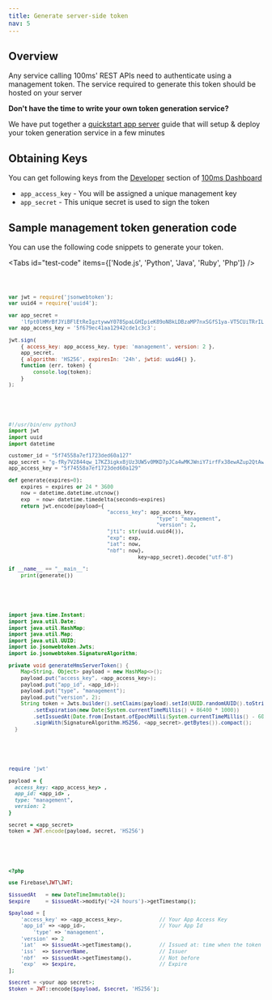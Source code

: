 ```yaml
---
title: Generate server-side token
nav: 5
---
```


## Overview

Any service calling 100ms' REST APIs need to authenticate using a management token. The service required to generate this token should be hosted on your server

<Note>

**Don't have the time to write your own token generation service?**

We have put together a [quickstart app server](/v2/server-side/100ms-quickstart-app-server) guide that will setup & deploy your token generation service in a few minutes

</Note>

## Obtaining Keys

You can get following keys from the [Developer](https://dashboard.100ms.live/developer) section of [100ms Dashboard](https://dashboard.100ms.live/)​

-   `app_access_key` - You will be assigned a unique management key
-   `app_secret` - This unique secret is used to sign the token

## **Sample management token generation code**

You can use the following code snippets to generate your token.

<Tabs id="test-code" items={['Node.js', 'Python', 'Java', 'Ruby', 'Php']} />

<Code tab id='test-code-0'>

```js
var jwt = require('jsonwebtoken');
var uuid4 = require('uuid4');

var app_secret =
    'lfpt0lHMrBfJYiBFlEtReIgztywwY078SpaLGHIpieK89oN8kLDBzaMP7nxSGfS1ya-VT5CUiTRrILasqNKHnDDoBd8m3cCAhtCcPJpu8Nn1TCvC7fwwkygxO7u8MHxUmiEnbnN6tPAbJh7GQAJRKJyGikXcRlerj3EvEWX32hY=';
var app_access_key = '5f679ec41aa12942cde1c3c3';

jwt.sign(
    { access_key: app_access_key, type: 'management', version: 2 },
    app_secret,
    { algorithm: 'HS256', expiresIn: '24h', jwtid: uuid4() },
    function (err, token) {
        console.log(token);
    }
);
```

</Code>

<Code tab id='test-code-1'>

```py
#!/usr/bin/env python3
import jwt
import uuid
import datetime

customer_id = "5f74558a7ef1723ded60a127"
app_secret = "g-fRy7V2844qw_17KZ3igkx8jUz3UW5v0MKD7pJCa4wMKJWniY7irfFx38ewAZup2QtAwu5IIVCv5Vkn1Y5QVjukd0JSByTzatvTaphHnctSIHDqXNp0b-lSoxpePZpFnnd-9bTe0QTWsCGEhjra9Yncc-MbJ1J7gl_nIkfGzpM="
app_access_key = "5f74558a7ef1723ded60a129"

def generate(expires=0):
    expires = expires or 24 * 3600
    now = datetime.datetime.utcnow()
    exp  = now+ datetime.timedelta(seconds=expires)
    return jwt.encode(payload={
				                "access_key": app_access_key,
												"type": "management",
												"version": 2,
				                "jti": str(uuid.uuid4()),
				                "exp": exp,
				                "iat": now,
				                "nbf": now},
										  key=app_secret).decode("utf-8")

if __name__ == "__main__":
    print(generate())
```

</Code>

<Code tab id="test-code-2">

```java
import java.time.Instant;
import java.util.Date;
import java.util.HashMap;
import java.util.Map;
import java.util.UUID;
import io.jsonwebtoken.Jwts;
import io.jsonwebtoken.SignatureAlgorithm;

private void generateHmsServerToken() {
    Map<String, Object> payload = new HashMap<>();
    payload.put("access_key", <app_access_key>);
    payload.put("app_id", <app_id>);
    payload.put("type", "management");
    payload.put("version", 2);
    String token = Jwts.builder().setClaims(payload).setId(UUID.randomUUID().toString())
        .setExpiration(new Date(System.currentTimeMillis() + 86400 * 1000))
        .setIssuedAt(Date.from(Instant.ofEpochMilli(System.currentTimeMillis() - 60000)))
        .signWith(SignatureAlgorithm.HS256, <app_secret>.getBytes()).compact();
  }
```

</Code>

<Code tab id="test-code-3">

```ruby
require 'jwt'

payload = {
  access_key: <app_access_key> ,
  app_id: <app_id> ,
  type: "management",
  version: 2
}

secret = <app_secret>
token = JWT.encode(payload, secret, 'HS256')
```

</Code>

<Code tab id="test-code-4">

```php
<?php

use Firebase\JWT\JWT;

$issuedAt   = new DateTimeImmutable();
$expire     = $issuedAt->modify('+24 hours')->getTimestamp();

$payload = [
    'access_key' => <app_access_key>,            // Your App Access Key
    'app_id' => <app_id>,                        // Your App Id
		'type' => 'management',
    'version' => 2
    'iat'  => $issuedAt->getTimestamp(),         // Issued at: time when the token was generated
    'iss'  => $serverName,                       // Issuer
    'nbf'  => $issuedAt->getTimestamp(),         // Not before
    'exp'  => $expire,                           // Expire
];

$secret = <your app secret>;
$token = JWT::encode($payload, $secret, 'HS256');
```

</Code>
